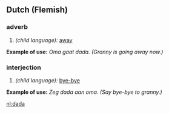 ==Dutch (Flemish)==
===adverb===
# ''(child language):'' [[away]]
'''Example of use:''' ''Oma gaat dada. (Granny is going away now.)''
===interjection===
# ''(child language):'' [[bye-bye]]
'''Example of use:''' ''Zeg dada aan oma. (Say bye-bye to granny.)''

[[nl:dada]]